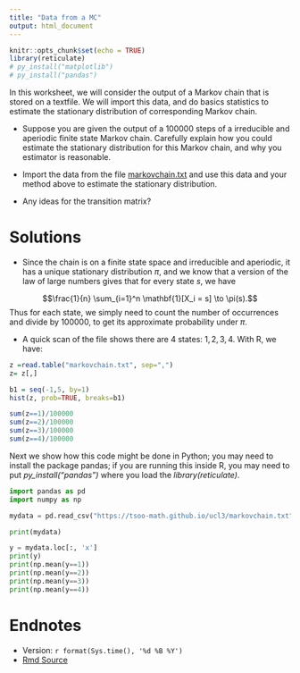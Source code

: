 ```yaml
---
title: "Data from a MC"
output: html_document
---
```


```r
knitr::opts_chunk$set(echo = TRUE)
library(reticulate)
# py_install("matplotlib")
# py_install("pandas")
```



In this worksheet, we will consider the output of a Markov chain that is stored on a textfile.  We will import this data, and do basics statistics to estimate the stationary distribution of corresponding Markov chain.




*  Suppose you are given the output of a $100000$ steps of a irreducible and aperiodic finite state Markov chain.    Carefully explain how you could estimate the stationary distribution for this Markov chain, and why you estimator is reasonable.  

*  Import the data from the file [markovchain.txt](https://tsoo-math.github.io/ucl3/markovchain.txt)  and use this data and your method above to estimate the stationary distribution.

*  Any ideas for the transition matrix?


# Solutions


*  Since the chain is on a finite state space and irreducible and aperiodic, it has a unique stationary distribution $\pi$, and  we know that a version of the law of large numbers gives that for every state $s$, we have

$$\frac{1}{n} \sum_{i=1}^n \mathbf{1}[X_i = s] \to \pi(s).$$
Thus for each state, we simply need to count the number of occurrences and divide by $100000$, to get its approximate probability under $\pi$.  

*  A quick scan of the file shows there are $4$ states: $1,2,3,4$.  With R, we have:

```r
z =read.table("markovchain.txt", sep=",")
z= z[,]

b1 = seq(-1,5, by=1)
hist(z, prob=TRUE, breaks=b1)

sum(z==1)/100000
sum(z==2)/100000
sum(z==3)/100000
sum(z==4)/100000
```

Next we show how this code might be done in Python; you may need to install the package pandas; if you are running this inside R,  you may need to put *py_install("pandas")* where you load the *library(reticulate)*.

```python
import pandas as pd
import numpy as np

mydata = pd.read_csv("https://tsoo-math.github.io/ucl3/markovchain.txt", sep =",")

print(mydata)

y = mydata.loc[:, 'x']
print(y)
print(np.mean(y==1))
print(np.mean(y==2))
print(np.mean(y==3))
print(np.mean(y==4))


```

# Endnotes

* Version: `r format(Sys.time(), '%d %B %Y')`
* [Rmd Source](https://tsoo-math.github.io/ucl3/week9-2022-inclass-sols.Rmd)


